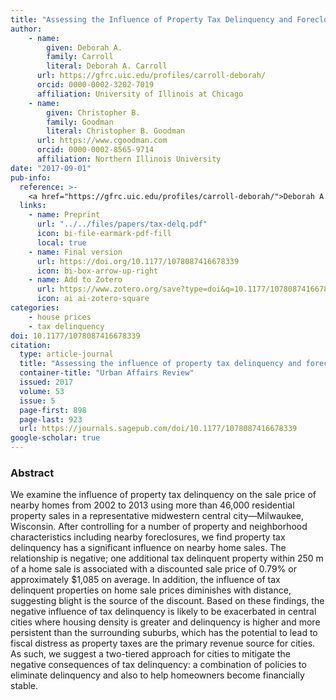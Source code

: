 ```yaml
---
title: "Assessing the Influence of Property Tax Delinquency and Foreclosures on Residential Property Sales"
author: 
    - name: 
        given: Deborah A.
        family: Carroll
        literal: Deborah A. Carroll
      url: https://gfrc.uic.edu/profiles/carroll-deborah/
      orcid: 0000-0002-3202-7019
      affiliation: University of Illinois at Chicago
    - name: 
        given: Christopher B.
        family: Goodman
        literal: Christopher B. Goodman
      url: https://www.cgoodman.com
      orcid: 0000-0002-8565-9714
      affiliation: Northern Illinois University
date: "2017-09-01"
pub-info:
  reference: >-
    <a href="https://gfrc.uic.edu/profiles/carroll-deborah/">Deborah A. Carroll</a> and <strong>Christopher B. Goodman</strong> (2017) "Assessing the Influence of Property Tax Delinquency and Foreclosures on Residential Property Sales." <em>Urban Affairs Review</em> 53 (5): 898-923, doi: <a href="https://doi.org/10.1177/1078087416678339" target="_blank" rel="noopener noreferrer"><code>10.1177/1078087416678339</code></a>
  links:
    - name: Preprint
      url: "../../files/papers/tax-delq.pdf"
      icon: bi-file-earmark-pdf-fill
      local: true
    - name: Final version
      url: https://doi.org/10.1177/1078087416678339
      icon: bi-box-arrow-up-right
    - name: Add to Zotero
      url: https://www.zotero.org/save?type=doi&q=10.1177/1078087416678339
      icon: ai ai-zotero-square
categories:
    - house prices
    - tax delinquency
doi: 10.1177/1078087416678339
citation:
  type: article-journal
  title: "Assessing the influence of property tax delinquency and foreclosures on residential property sales"
  container-title: "Urban Affairs Review"
  issued: 2017
  volume: 53
  issue: 5
  page-first: 898
  page-last: 923
  url: https://journals.sagepub.com/doi/10.1177/1078087416678339
google-scholar: true
---
```


### Abstract
We examine the influence of property tax delinquency on the sale price of nearby homes from 2002 to 2013 using more than 46,000 residential property sales in a representative midwestern central city—Milwaukee, Wisconsin. After controlling for a number of property and neighborhood characteristics including nearby foreclosures, we find property tax delinquency has a significant influence on nearby home sales. The relationship is negative; one additional tax delinquent property within 250 m of a home sale is associated with a discounted sale price of 0.79% or approximately $1,085 on average. In addition, the influence of tax delinquent properties on home sale prices diminishes with distance, suggesting blight is the source of the discount. Based on these findings, the negative influence of tax delinquency is likely to be exacerbated in central cities where housing density is greater and delinquency is higher and more persistent than the surrounding suburbs, which has the potential to lead to fiscal distress as property taxes are the primary revenue source for cities. As such, we suggest a two-tiered approach for cities to mitigate the negative consequences of tax delinquency: a combination of policies to eliminate delinquency and also to help homeowners become financially stable.